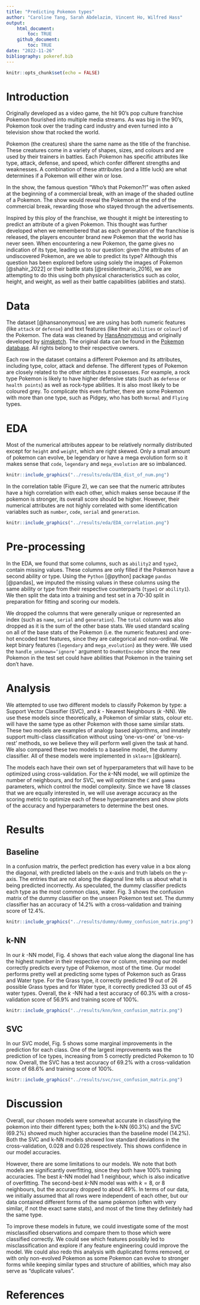 ```yaml
---
title: "Predicting Pokemon types"
author: "Caroline Tang, Sarah Abdelazim, Vincent Ho, Wilfred Hass"
output: 
    html_document:
        toc: TRUE
    github_document:
        toc: TRUE
date: "2022-11-26"
bibliography: pokeref.bib
---
```


```r
knitr::opts_chunk$set(echo = FALSE)
```

# Introduction
Originally developed as a video game, the hit 90's pop culture franchise Pokemon flourished into multiple media streams. 
As was big in the 90's, Pokemon took over the trading card industry and even turned into a television show that rocked the world.

Pokemon (the creatures) share the same name as the title of the franchise. 
These creatures come in a variety of shapes, sizes, and colours and are used by their trainers in battles. 
Each Pokemon has specific attributes like type, attack, defense, and speed, which confer different strengths and weaknesses. 
A combination of these attributes (and a little luck) are what determines if a Pokemon will either win or lose.

In the show, the famous question "Who's that Pokemon?!" was often asked at the beginning of a commercial break, with an image of the shaded outline of a Pokemon. 
The show would reveal the Pokemon at the end of the commercial break, rewarding those who stayed through the advertisements.

Inspired by this ploy of the franchise, we thought it might be interesting to predict an attribute of a given Pokemon. 
This thought was further developed when we remembered that as each generation of the franchise is released, the players encounter brand new Pokemon that the world has never seen. 
When encountering a new Pokemon, the game gives no indication of its type, leading us to our question: given the attributes of an undiscovered Pokemon, are we able to predict its type? 
Although this question has been explored before using solely the images of Pokemon [@shahir_2022] or their battle stats [@residentmario_2016], 
we are attempting to do this using both physical characteristics such as color, height, and weight, as well as their battle capabilities (abilities and stats).

# Data
The dataset [@hansanonymous] we are using has both numeric features (like `attack` or `defense`) and text features (like their `abilities` or `colour`) of the Pokemon. The data was cleaned by [HansAnonymous](https://gist.github.com/HansAnonymous) and originally developed by [simsketch](https://gist.github.com/simsketch). The original data can be found in the [Pokemon database](https://pokemondb.net/pokedex). All rights belong to their respective owners.

Each row in the dataset contains a different Pokemon and its attributes, including type, color, attack and defense. The different types of Pokemon are closely related to the other attributes it possesses. For example, a rock type Pokemon is likely to have higher defensive stats (such as `defense` or `health points`) as well as rock-type abilities. It is also most likely to be coloured grey. To complicate this even further, there are some Pokemon with more than one type, such as Pidgey, who has both `Normal` and `Flying` types. 

# EDA

Most of the numerical attributes appear to be relatively normally distributed except for `height` and `weight`, which are right skewed. Only a small amount of pokemon can evolve, be legendary or have a mega evolution form so it makes sense that `code`, `legendary` and `mega_evolution` are so imbalanced.

```r
knitr::include_graphics("../results/eda/EDA_dist_of_num.png")
```

In the correlation table (Figure 2), we can see that the numeric attributes have a high correlation with each other, which makes sense because if the pokemon is stronger, its overall score should be higher. However, their numerical attributes are not highly correlated with some identification variables such as `number`, `code`, `serial` and `generation`.

```r
knitr::include_graphics("../results/eda/EDA_correlation.png")
```



# Pre-processing

In the EDA, we found that some columns, such as `ability2` and `type2`, contain missing values. 
These columns are only filled if the Pokemon have a second ability or type. 
Using the `Python` [@python] package `pandas` [@pandas], we imputed the missing values in these 
columns using the same ability or type from their respective counterparts (`type1` or `ability1`). 
We then split the data into a training and test set in a 70-30 split in preparation for fitting 
and scoring our models.

We dropped the columns that were generally unique or represented an index 
(such as `name`, `serial` and `generation`). The `total` column was also dropped as it is the sum 
of the other base stats. We used standard scaling on all of the base stats of the Pokemon 
(i.e. the numeric features) and one-hot encoded text features, since they are categorical and 
non-ordinal. We kept binary features (`legendary` and `mega_evolution`) as they were. 
We used the `handle_unknown=’ignore’` argument to `OneHotEncoder` since the new Pokemon in the 
test set could have abilities that Pokemon in the training set don’t have. 

# Analysis

We attempted to use two different models to classify Pokemon by type: 
a Support Vector Classifier (SVC), and $k$ - Nearest Neighbours ($k$ -NN). 
We use these models since theoretically, a Pokemon of similar stats, colour etc. 
will have the same type as other Pokemon with those same similar stats. These two models 
are examples of analogy based algorithms, and innately support multi-class classification
without using 'one-vs-one' or 'one-vs-rest' methods, so we believe they will perform well 
given the task at hand. We also compared these two models to a baseline model, the dummy classifier. 
All of these models were implemented in `sklearn` [@sklearn].

The models each have their own set of hyperparameters that will have to be optimized 
using cross-validation. For the $k$-NN model, we will optimize the number of neighbours, 
and for SVC, we will optimize the `C` and `gamma` parameters, which control the model complexity.
Since we have 18 classes that we are equally interested in, we will use average accuracy as the scoring 
metric to optimize each of these hyperparameters and show plots of the accuracy and hyperparameters to determine 
the best ones. 

# Results

## Baseline

In a confusion matrix, the perfect prediction has every value in a box along the diagonal, 
with predicted labels on the x-axis and truth labels on the y-axis. The entries that are not 
along the diagonal line tells us about what is being predicted incorrectly. As speculated, 
the dummy classifier predicts each type as the most common class, water. Fig. 3 shows the 
confusion matrix of the dummy classifier on the unseen Pokemon test set. The dummy classifier 
has an accuracy of 14.2% with a cross-validation and training score of 12.4%.

```r
knitr::include_graphics("../results/dummy/dummy_confusion_matrix.png")
```

## k-NN

In our $k$ -NN model, Fig. 4 shows that each value along the diagonal line has the highest number 
in their respective row or column, meaning our model correctly predicts every type of Pokemon, 
most of the time. Our model performs pretty well at predicting some types of Pokemon such as Grass 
and Water type. For the Grass type, it correctly predicted 19 out of 26 possible Grass types and 
for Water type, it correctly predicted 33 out of 45 water types. Overall, the $k$ -NN had a test 
accuracy of 60.3% with a cross-validation score of 56.9% and training score of 100%. 

```r
knitr::include_graphics("../results/knn/knn_confusion_matrix.png")
```

## SVC

In our SVC model, Fig. 5 shows some marginal improvements in the prediction for each class. 
One of the largest improvements was the prediction of Ice types, increasing from 5 correctly 
predicted Pokemon to 10 now. Overall, the SVC has a test accuracy of 69.2% with a cross-validation 
score of 68.6% and training score of 100%. 

```r
knitr::include_graphics("../results/svc/svc_confusion_matrix.png")
```

# Discussion

Overall, our chosen models were somewhat accurate in classifying the pokemon into their different 
types; both the k-NN (60.3%) and the SVC (69.2%) showed much higher accuracies than the baseline 
model (14.2%). Both the SVC and k-NN models showed low standard deviations in the cross-validation, 
0.028 and 0.026 respectively. This shows confidence in our model accuracies. 

However, there are some limitations to our models. We note that both models are significantly 
overfitting, since they both have 100% training accuracies. The best $k$-NN model had 1 
neighbour, which is also indicative of overfitting. The second-best $k$-NN model was with $k=8$, 
or 8 neighbours, but the accuracy dropped to about 49%. In terms of our data, we initially assumed 
that all rows were independent of each other, but our data contained different forms of the same 
pokemon (often with very similar, if not the exact same stats), and most of the time they definitely 
had the same type.

To improve these models in future, we could investigate some of the most misclassified observations 
and compare them to those which were classified correctly. We could see which features possibly led 
to misclassification and explore if any feature engineering could improve the model. We could also 
redo this analysis with duplicated forms removed, or with only non-evolved Pokemon as some Pokemon 
can evolve to stronger forms while keeping similar types and structure of abilities, which may also 
serve as “duplicate values”.

# References